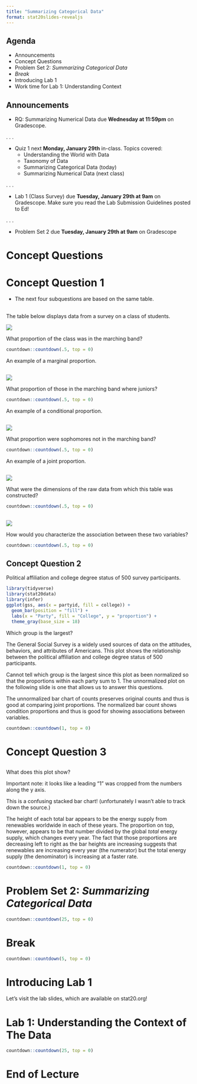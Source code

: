```yaml
---
title: "Summarizing Categorical Data"
format: stat20slides-revealjs
---
```


## Agenda

- Announcements
- Concept Questions
- Problem Set 2: *Summarizing Categorical Data*
- *Break*
- Introducing Lab 1
- Work time for Lab 1: Understanding Context

## Announcements

-   RQ: Summarizing Numerical Data due **Wednesday at 11:59pm** on Gradescope.

. . . 

-   Quiz 1 next **Monday, January 29th** in-class. Topics covered:
    -   Understanding the World with Data
    -   Taxonomy of Data
    -   Summarizing Categorical Data (today)
    -   Summarizing Numerical Data (next class)
    
. . . 

-   Lab 1 (Class Survey) due **Tuesday, January 29th at 9am** on Gradescope.  Make sure you read the Lab Submission Guidelines posted to Ed! 

. . .

-   Problem Set 2 due **Tuesday, January 29th at 9am** on Gradescope

# Concept Questions

# Concept Question 1

-   The next four subquestions are based on the same table.

## 

The table below displays data from a survey on a class of students.

![](images/2x2-table.png)

:::poll
What proportion of the class was in the marching band?
:::

```r
countdown::countdown(.5, top = 0)
```


:::notes
An example of a marginal proportion.
:::

## 

![](images/2x2-table.png)

:::poll
What proportion of those in the marching band where juniors?
:::

```r
countdown::countdown(.5, top = 0)
```

:::notes
An example of a conditional proportion.
:::

## 

![](images/2x2-table.png)

:::poll
What proportion were sophomores not in the marching band?
:::

```r
countdown::countdown(.5, top = 0)
```

:::notes
An example of a joint proportion.
:::

## 

![](images/2x2-table.png)

:::poll
What were the dimensions of the raw data from which this table was constructed?
:::

```r
countdown::countdown(.5, top = 0)
```


## 

![](images/2x2-table.png)

:::poll
How would you characterize the association between these two variables?
:::

```r
countdown::countdown(.5, top = 0)
```


## Concept Question 2

Political affiliation and college degree status of 500 survey participants.

```r
library(tidyverse)
library(stat20data)
library(infer)
ggplot(gss, aes(x = partyid, fill = college)) +
  geom_bar(position = "fill") +
  labs(x = "Party", fill = "College", y = "proportion") +
  theme_gray(base_size = 18)
```


:::poll
Which group is the largest?
:::

:::notes
The General Social Survey is a widely used sources of data on the attitudes, behaviors, and attributes of Americans. This plot shows the relationship between the political affiliation and college degree status of 500 participants.

Cannot tell which group is the largest since this plot as been normalized so that the proportions within each party sum to 1. The unnormalized plot on the following slide is one that allows us to answer this questions.

The unnormalized bar chart of counts preserves original counts and thus is good at comparing joint proportions. The normalized bar count shows condition proportions and thus is good for showing associations between variables.
:::

```r
countdown::countdown(1, top = 0)
```


# Concept Question 3

## {background-image="images/world-energy-supply.jpeg" background-size="contain"}


:::{.poll .fragment .fade-in-then-out}
What does this plot show?
:::

:::notes
Important note: it looks like a leading "1" was cropped from the numbers along the y axis.

This is a confusing stacked bar chart! (unfortunately I wasn't able to track down the source.)

The height of each total bar appears to be the energy supply from renewables worldwide in each of these years. The proportion on top, however, appears to be that number divided by the global *total* energy supply, which changes every year. The fact that those proportions are decreasing left to right as the bar heights are increasing suggests that renewables are increasing every year (the numerator) but the total energy supply (the denominator) is increasing at a faster rate.
:::

```r
countdown::countdown(1, top = 0)
```


# Problem Set 2: *Summarizing Categorical Data*

```r
countdown::countdown(25, top = 0)
```

# Break

```r
countdown::countdown(5, top = 0)
```

# Introducing Lab 1

Let's visit the lab slides, which are available on stat20.org!

# Lab 1: Understanding the Context of The Data

```r
countdown::countdown(25, top = 0)
```

# End of Lecture

<!--
# Lab 1: Arbuthnot

```r
countdown::countdown(20)
```


## Your first plot

. . .

A template for a line plot:

\

```r
#| eval: FALSE
#| echo: TRUE
#| error: TRUE

ggplot(DATAFRAME, aes(x = XVARIABLE, y = YVARIABLE)) +
  geom_line()
```

\

Where:

- `DATAFRAME` is the name of your data frame
- `XVARIABLE` is the name of the variable of that data frame that you want on the x-axis
- `YVARIABLE` is the name of the variable of that data frmae that you want on the y-axis
-->

